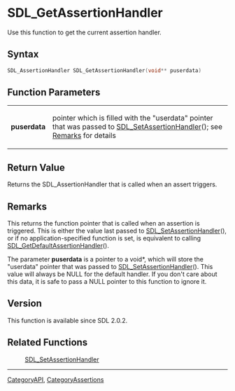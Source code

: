 
<!-- #*^*^*^*^*See https://wiki.libsdl.org/SGFunctions for details on editing this page*^*^*^*^* -->


= SDL_GetAssertionHandler =
Use this function to get the current assertion handler.




== Syntax ==
<syntaxhighlight lang='c++'>
SDL_AssertionHandler SDL_GetAssertionHandler(void** puserdata)
</syntaxhighlight>


== Function Parameters ==
{|
|'''puserdata'''
|pointer which is filled with the "userdata" pointer that was passed to [[SDL_SetAssertionHandler]](); see [[#Remarks|Remarks]] for details
|}


== Return Value ==
Returns the SDL_AssertionHandler that is called when an assert triggers.



== Remarks ==
This returns the function pointer that is called when an assertion is triggered. This is either the value last passed to [[SDL_SetAssertionHandler]](), or if no application-specified function is set, is equivalent to calling [[SDL_GetDefaultAssertionHandler]]().

The parameter '''puserdata''' is a pointer to a void*, which will store the "userdata" pointer that was passed to [[SDL_SetAssertionHandler]](). This value will always be NULL for the default handler. If you don't care about this data, it is safe to pass a NULL pointer to this function to ignore it.

== Version ==
This function is available since SDL 2.0.2.

== Related Functions ==
:[[SDL_SetAssertionHandler]]

----
[[CategoryAPI]], [[CategoryAssertions]]
<!-- #See the Style Guide for instructions on editing the footer. -->
